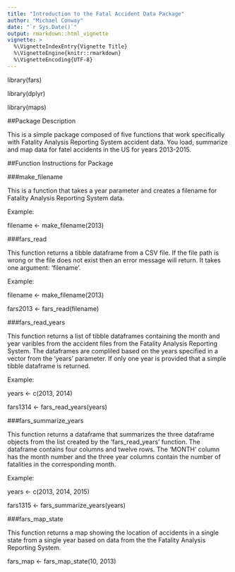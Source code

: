 ```yaml
---
title: "Introduction to the Fatal Accident Data Package"
author: "Michael Conway"
date: "`r Sys.Date()`"
output: rmarkdown::html_vignette
vignette: >
  %\VignetteIndexEntry{Vignette Title}
  %\VignetteEngine{knitr::rmarkdown}
  %\VignetteEncoding{UTF-8}
---
```


library(fars)

library(dplyr)

library(maps)

##Package Description

This is a simple package composed of five functions that work specifically with Fatality Analysis Reporting System accident data. You load, summarize and map data for fatel accidents in the US for years 2013-2015. 


##Function Instructions for Package

###make_filename

This is a function that takes a year parameter and creates a filename for
Fatality Analysis Reporting System data. 

Example:

filename <- make_filename(2013)


###fars_read

This function returns a tibble dataframe from a CSV file.
If the file path is wrong or the file does not exist then an error message
will return. It takes one argument: 'filename'.

Example:

filename <- make_filename(2013)

fars2013 <- fars_read(filename)


###fars_read_years

This function returns a list of tibble dataframes containing
the month and year varibles from the accident files from the
Fatality Analysis Reporting System. The dataframes are compliled
based on the years specified in a vector from the 'years' parameter.
If only one year is provided that a simple tibble dataframe is returned.

Example:

years <- c(2013, 2014)

fars1314 <- fars_read_years(years)


###fars_summarize_years

This function returns a dataframe that summarizes the three
dataframe objects from the list created by the 'fars_read_years' function.
The dataframe contains four columns and twelve rows. The 'MONTH' column
has the month number and the three year columns contain the number of
fatalities in the corresponding month.

Example:

years <- c(2013, 2014, 2015)

fars1315 <- fars_summarize_years(years)


###fars_map_state

This function returns a map showing the location of accidents in
a single state from a single year based on data from the the Fatality
Analysis Reporting System.

fars_map <- fars_map_state(10, 2013)

